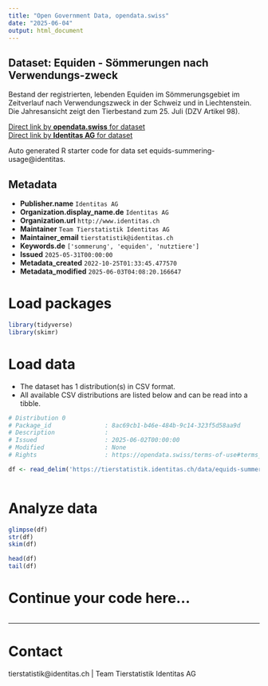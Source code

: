 ```yaml
---
title: "Open Government Data, opendata.swiss"
date: "2025-06-04"
output: html_document
---
```


## Dataset: Equiden - Sömmerungen nach Verwendungs-zweck

Bestand der registrierten, lebenden Equiden im Sömmerungsgebiet im Zeitverlauf nach Verwendungszweck in der Schweiz und in Liechtenstein. Die Jahresansicht zeigt den Tierbestand zum 25. Juli (DZV Artikel 98).

[Direct link by **opendata.swiss** for dataset](https://opendata.swiss/de/dataset/equiden-sommerungen-nach-verwendungs-zweck)<br>
[Direct link by **Identitas AG** for dataset](https://tierstatistik.identitas.ch/)

Auto generated R starter code for data set equids-summering-usage@identitas.

## Metadata

- **Publisher.name** `Identitas AG`
- **Organization.display_name.de** `Identitas AG`
- **Organization.url** `http://www.identitas.ch`
- **Maintainer** `Team Tierstatistik Identitas AG`
- **Maintainer_email** `tierstatistik@identitas.ch`
- **Keywords.de** `['sommerung', 'equiden', 'nutztiere']`
- **Issued** `2025-05-31T00:00:00`
- **Metadata_created** `2022-10-25T01:33:45.477570`
- **Metadata_modified** `2025-06-03T04:08:20.166647`


# Load packages

```r

library(tidyverse)
library(skimr)

```

# Load data

-   The dataset has 1 distribution(s) in CSV format.
-   All available CSV distributions are listed below and can be read into a tibble.

```r

# Distribution 0
# Package_id               : 8ac69cb1-b46e-484b-9c14-323f5d58aa9d
# Description              : 
# Issued                   : 2025-06-02T00:00:00
# Modified                 : None
# Rights                   : https://opendata.swiss/terms-of-use#terms_by

df <- read_delim('https://tierstatistik.identitas.ch/data/equids-summering-usage.csv')



```

# Analyze data

```r

glimpse(df)
str(df)
skim(df)

head(df)
tail(df)

```

# Continue your code here...

```r

```

------------------------------------------------------------------------

# Contact

tierstatistik@identitas.ch | Team Tierstatistik Identitas AG
